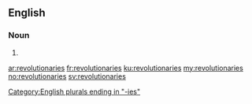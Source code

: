 ==English==

===Noun===
{{head|en|plural}}

# {{plural of|revolutionary|lang=en}}

[[Category:English plurals ending in "-ies"]]

[[ar:revolutionaries]]
[[fr:revolutionaries]]
[[ku:revolutionaries]]
[[my:revolutionaries]]
[[no:revolutionaries]]
[[sv:revolutionaries]]
